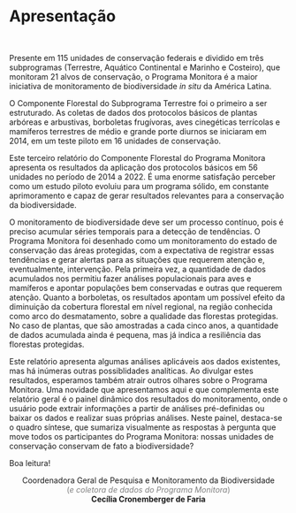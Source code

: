 \pagestyle{plain}

# Apresentação {#apresentacao .unnumbered}

</br>

Presente em 115 unidades de conservação federais e dividido em três subprogramas (Terrestre, Aquático Continental e Marinho e Costeiro), que monitoram 21 alvos de conservação, o Programa Monitora é a maior iniciativa de monitoramento de biodiversidade *in situ* da América Latina.   

O Componente Florestal do Subprograma Terrestre foi o primeiro a ser estruturado. As coletas de dados dos protocolos básicos de plantas arbóreas e arbustivas, borboletas frugívoras, aves cinegéticas terrícolas e mamíferos terrestres de médio e grande porte diurnos se iniciaram em 2014, em um teste piloto em 16 unidades de conservação.  

Este terceiro relatório do Componente Florestal do Programa Monitora apresenta os resultados da aplicação dos protocolos básicos em 56 unidades no período de 2014 a 2022. É uma enorme satisfação perceber como um estudo piloto evoluiu para um programa sólido, em constante aprimoramento e capaz de gerar resultados relevantes para a conservação da biodiversidade.  

O monitoramento de biodiversidade deve ser um processo contínuo, pois é preciso acumular séries temporais para a detecção de tendências. O Programa Monitora foi desenhado como um monitoramento do estado de conservação das áreas protegidas, com a expectativa de registrar essas tendências e gerar alertas para as situações que requerem atenção e, eventualmente, intervenção. Pela primeira vez, a quantidade de dados acumulados nos permitiu fazer análises populacionais para aves e mamíferos e apontar populações bem conservadas e outras que requerem atenção. Quanto a borboletas, os resultados apontam um possível efeito da diminuição da cobertura florestal em nível regional, na região conhecida como arco do desmatamento, sobre a qualidade das florestas protegidas. No caso de plantas, que são amostradas a cada cinco anos, a quantidade de dados acumulada ainda é pequena, mas já indica a resiliência das florestas protegidas.  

Este relatório apresenta algumas análises aplicáveis aos dados existentes, mas há inúmeras outras possiblidades analíticas. Ao divulgar estes resultados, esperamos também atrair outros olhares sobre o Programa Monitora. Uma novidade que apresentamos aqui e que complementa este relatório geral é o painel dinâmico dos resultados do monitoramento, onde o usuário pode extrair informações a partir de análises pré-definidas ou baixar os dados e realizar suas próprias análises. Neste painel, destaca-se o quadro síntese, que sumariza visualmente as respostas à pergunta que move todos os participantes do Programa Monitora: nossas unidades de conservação conservam de fato a biodiversidade?  

Boa leitura!  


<center>


Coordenadora Geral de Pesquisa e Monitoramento da Biodiversidade  
<font color="gray">(*e coletora de dados do Programa Monitora*)</font>  
**Cecília Cronemberger de Faria**\
  

</center>
